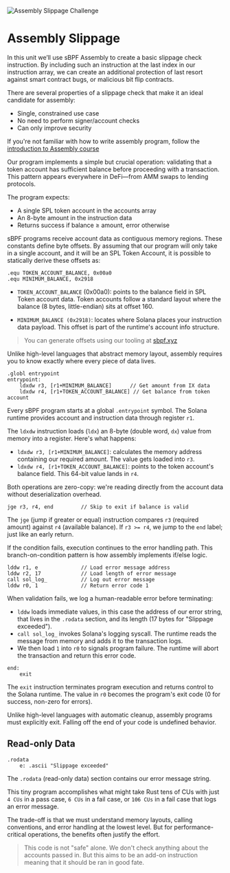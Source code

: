 ![Assembly Slippage Challenge](/graphics/challenge-banners/assembly-slippage.png)

# Assembly Slippage

In this unit we’ll use sBPF Assembly to create a basic slippage check instruction. By including such an instruction at the last index in our instruction array, we can create an additional protection of last resort against smart contract bugs, or malicious bit flip contracts.

There are several properties of a slippage check that make it an ideal candidate for assembly:

- Single, constrained use case
- No need to perform signer/account checks
- Can only improve security

If you're not familiar with how to write assembly program, follow the [introduction to Assembly course](en/courses/introduction-to-assembly)

<ArticleSection name="Program Design" id="program-design" level="h2" />

Our program implements a simple but crucial operation: validating that a token account has sufficient balance before proceeding with a transaction. This pattern appears everywhere in DeFi—from AMM swaps to lending protocols.

The program expects:
- A single SPL token account in the accounts array
- An 8-byte amount in the instruction data
- Returns success if balance ≥ amount, error otherwise

<ArticleSection name="Memory Offsets" id="memory-offsets" level="h2" />

sBPF programs receive account data as contiguous memory regions. These constants define byte offsets. By assuming that our program will only take in a single account, and it will be an SPL Token Account, it is possible to statically derive these offsets as:

```sbpf
.equ TOKEN_ACCOUNT_BALANCE, 0x00a0
.equ MINIMUM_BALANCE, 0x2918
```

- `TOKEN_ACCOUNT_BALANCE` (0x00a0): points to the balance field in SPL Token account data. Token accounts follow a standard layout where the balance (8 bytes, little-endian) sits at offset 160.

- `MINIMUM_BALANCE (0x2918)`: locates where Solana places your instruction data payload. This offset is part of the runtime's account info structure.

> You can generate offsets using our tooling at [sbpf.xyz](https://sbpf.xyz)

Unlike high-level languages that abstract memory layout, assembly requires you to know exactly where every piece of data lives.

<ArticleSection name="Entrypoint and Initial Validation" id="entrypoint-and-validations" level="h2" />

```sbpf
.globl entrypoint
entrypoint:
    ldxdw r3, [r1+MINIMUM_BALANCE]      // Get amount from IX data
    ldxdw r4, [r1+TOKEN_ACCOUNT_BALANCE] // Get balance from token account
```

Every sBPF program starts at a global `.entrypoint` symbol. The Solana runtime provides account and instruction data through register `r1`.

The `ldxdw` instruction loads (`ldx`) an 8-byte (double word, `dx`) value from memory into a register. Here's what happens:
- `ldxdw r3, [r1+MINIMUM_BALANCE]`: calculates the memory address containing our required amount. The value gets loaded into `r3`.
- `ldxdw r4, [r1+TOKEN_ACCOUNT_BALANCE]`: points to the token account's balance field. This 64-bit value lands in `r4`.

Both operations are zero-copy: we're reading directly from the account data without deserialization overhead.

<ArticleSection name="Conditional Logic and Branching" id="conditional-logic-and-branching" level="h2" />

```sbpf
jge r3, r4, end         // Skip to exit if balance is valid
```

The `jge` (jump if greater or equal) instruction compares `r3` (required amount) against `r4` (available balance). If `r3 >= r4`, we jump to the `end` label; just like an early return.

If the condition fails, execution continues to the error handling path. This branch-on-condition pattern is how assembly implements if/else logic.

<ArticleSection name="Error Handling and Logging" id="error-handling-and-logging" level="h2" />

```sbpf
lddw r1, e              // Load error message address
lddw r2, 17             // Load length of error message  
call sol_log_           // Log out error message
lddw r0, 1              // Return error code 1
```

When validation fails, we log a human-readable error before terminating:
- `lddw` loads immediate values, in this case the address of our error string, that lives in the `.rodata` section, and its length (17 bytes for "Slippage exceeded").
- `call sol_log_` invokes Solana's logging syscall. The runtime reads the message from memory and adds it to the transaction logs.
- We then load `1` into `r0` to signals program failure. The runtime will abort the transaction and return this error code.

<ArticleSection name="Program Termination" id="program-termination" level="h2" />

```sbpf
end:
    exit
```

The `exit` instruction terminates program execution and returns control to the Solana runtime. The value in `r0` becomes the program's exit code (0 for success, non-zero for errors).

Unlike high-level languages with automatic cleanup, assembly programs must explicitly exit. Falling off the end of your code is undefined behavior.

## Read-only Data

```sbpf
.rodata
    e: .ascii "Slippage exceeded"
```

The `.rodata` (read-only data) section contains our error message string.

<ArticleSection name="Conclusion" id="conclusion" level="h2" />
  
This tiny program accomplishes what might take Rust tens of CUs with just `4 CUs` in a pass case, `6 CUs` in a fail case, or `106 CUs` in a fail case that logs an error message.

The trade-off is that we must understand memory layouts, calling conventions, and error handling at the lowest level. But for performance-critical operations, the benefits often justify the effort.

> This code is not "safe" alone. We don't check anything about the accounts passed in. But this aims to be an add-on instruction meaning that it should be ran in good fate.
